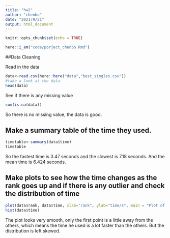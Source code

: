 ---
title: "hw2"
author: "chenbo"
date: "2021/9/21"
output: html_document
---

```{r setup, include=FALSE}
knitr::opts_chunk$set(echo = TRUE)
```

```{r}
here::i_am("code/porject_chenbo.Rmd")
```
##Data Cleaning

Read in the data
```{r}
data<-read.csv(here::here("data","best_singles.csv"))
#take a look at the data
head(data)
```

See if there is any missing value
```{r}
sum(is.na(data))
```
So there is no missing value, the data is good.

## Make a summary table of the time they used. 
```{r}
timetable<-summary(data$time)
timetable
```
So the fastest time is 3.47 seconds and the slowest is 7.18 seconds. And the mean time is 6.424 seconds.

## Make plots to see how the time changes as the rank goes up and if there is any outlier and check the distribution of time
```{r}
plot(data$rank, data$time, xlab="rank", ylab="time/s", main = "Plot of Time and Rank")
hist(data$time)
```

The plot looks very smooth, only the first point is a little away from the others, which means the time he used is a lot faster than the others. But the distribution is left skewed.

